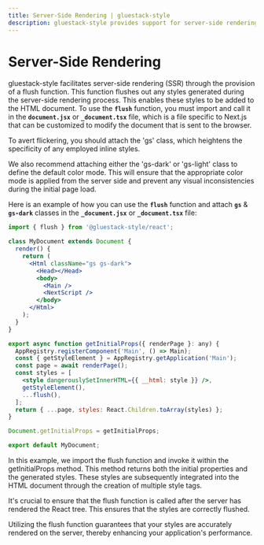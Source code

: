 ```yaml
---
title: Server-Side Rendering | gluestack-style
description: gluestack-style provides support for server-side rendering (SSR) by exporting a flush function to flush out any styles that were generated during the SSR process.
---
```



<Meta title="configuration/SSR" />

# Server-Side Rendering

gluestack-style facilitates server-side rendering (SSR) through the provision of a flush function. This function flushes out any styles generated during the server-side rendering process. This enables these styles to be added to the HTML document. To use the **`flush`** function, you must import and call it in the **`document.jsx`** or **`_document.tsx`** file, which is a file specific to Next.js that can be customized to modify the document that is sent to the browser.

To avert flickering, you should attach the 'gs' class, which heightens the specificity of any employed inline styles.

We also recommend attaching either the 'gs-dark' or 'gs-light' class to define the default color mode. This will ensure that the appropriate color mode is applied from the server side and prevent any visual inconsistencies during the initial page load.

Here is an example of how you can use the **`flush`** function and attach **`gs`** & **`gs-dark`** classes in the **`_document.jsx`** or **`_document.tsx`** file:

```jsx
import { flush } from '@gluestack-style/react';

class MyDocument extends Document {
  render() {
    return (
      <Html className="gs gs-dark">
        <Head></Head>
        <body>
          <Main />
          <NextScript />
        </body>
      </Html>
    );
  }
}

export async function getInitialProps({ renderPage }: any) {
  AppRegistry.registerComponent('Main', () => Main);
  const { getStyleElement } = AppRegistry.getApplication('Main');
  const page = await renderPage();
  const styles = [
    <style dangerouslySetInnerHTML={{ __html: style }} />,
    getStyleElement(),
    ...flush(),
  ];
  return { ...page, styles: React.Children.toArray(styles) };
}

Document.getInitialProps = getInitialProps;

export default MyDocument;
```

In this example, we import the flush function and invoke it within the getInitialProps method. This method returns both the initial properties and the generated styles. These styles are subsequently integrated into the HTML document through the creation of multiple style tags.

It's crucial to ensure that the flush function is called after the server has rendered the React tree. This ensures that the styles are correctly flushed.

Utilizing the flush function guarantees that your styles are accurately rendered on the server, thereby enhancing your application's performance.
